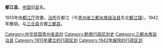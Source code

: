 '''都江县'''，[[中国|中国]]旧[[县|县]]名。

1913年由[[都江厅|都江厅]]改置，[[治所|治所]]在都江（今[[贵州省|贵州省]][[三都水族自治县|三都水族自治县]]东北[[都江镇|都江镇]]）。1942年撤销，与[[三合县|三合县]]合置[[三都县|三都县]]。 

{{中华民国大陆时期行政区划小作品}}
[[Category:中华民国贵州省县份|Category:中华民国贵州省县份]]
[[Category:黔南行政区划史|Category:黔南行政区划史]]
[[Category:三都水族自治县|Category:三都水族自治县]]
[[Category:1913年建立的行政区划|Category:1913年建立的行政区划]]
[[Category:1942年废除的行政区划|Category:1942年废除的行政区划]]